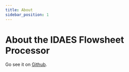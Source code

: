 ```yaml
---
title: About
sidebar_position: 1
---
```


# About the IDAES Flowsheet Processor


<AboutContent/>

Go see it on [Github](https://github.com/watertap-org/idaes-flowsheet-processor-ui/).